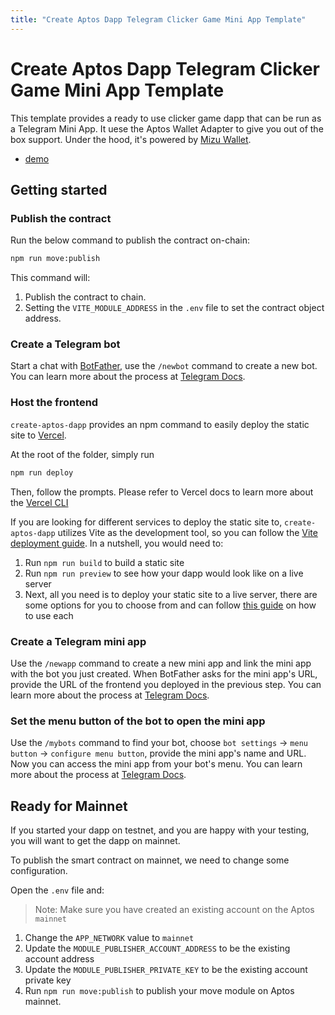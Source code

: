 ```yaml
---
title: "Create Aptos Dapp Telegram Clicker Game Mini App Template"
---
```



# Create Aptos Dapp Telegram Clicker Game Mini App Template

This template provides a ready to use clicker game dapp that can be run as a Telegram Mini App. It uese the Aptos Wallet Adapter to give you out of the box support. Under the hood, it's powered by [Mizu Wallet](https://mizu.io/). 
  - [demo](https://t.me/aptos_explict_siging_bot/)

## Getting started

<Steps>

### Publish the contract

Run the below command to publish the contract on-chain:
```bash
npm run move:publish
```
This command will:
1. Publish the contract to chain.
2. Setting the `VITE_MODULE_ADDRESS` in the `.env` file to set the contract object address.

### Create a Telegram bot

Start a chat with [BotFather](https://t.me/BotFather), use the `/newbot` command to create a new bot. You can learn more about the process at [Telegram Docs](https://docs.telegram-mini-apps.com/platform/creating-new-app#creating-application-in-botfather).

### Host the frontend

`create-aptos-dapp` provides an npm command to easily deploy the static site to [Vercel](https://vercel.com/home). 

At the root of the folder, simply run 

```bash filename="Terminal"
npm run deploy
```

Then, follow the prompts. Please refer to Vercel docs to learn more about the [Vercel CLI](https://vercel.com/docs/cli)

If you are looking for different services to deploy the static site to, `create-aptos-dapp` utilizes Vite as the development tool, so you can follow the [Vite deployment guide](https://vitejs.dev/guide/static-deploy). In a nutshell, you would need to:

1. Run `npm run build` to build a static site
2. Run `npm run preview` to see how your dapp would look like on a live server
3. Next, all you need is to deploy your static site to a live server, there are some options for you to choose from and can follow [this guide](https://vitejs.dev/guide/static-deploy) on how to use each

### Create a Telegram mini app

Use the `/newapp` command to create a new mini app and link the mini app with the bot you just created. When BotFather asks for the mini app's URL, provide the URL of the frontend you deployed in the previous step. You can learn more about the process at [Telegram Docs](https://docs.telegram-mini-apps.com/platform/creating-new-app#creating-application-in-botfather).


### Set the menu button of the bot to open the mini app

Use the `/mybots` command to find your bot, choose `bot settings` -> `menu button` -> `configure menu button`, provide the mini app's name and URL. Now you can access the mini app from your bot's menu. You can learn more about the process at [Telegram Docs](https://docs.telegram-mini-apps.com/platform/creating-new-app#web-application-link).

</Steps>

## Ready for Mainnet

If you started your dapp on testnet, and you are happy with your testing, you will want to get the dapp on mainnet.

To publish the smart contract on mainnet, we need to change some configuration.

Open the `.env` file and:

> Note: Make sure you have created an existing account on the Aptos `mainnet`
1. Change the `APP_NETWORK` value to `mainnet`
2. Update the `MODULE_PUBLISHER_ACCOUNT_ADDRESS` to be the existing account address
3. Update the `MODULE_PUBLISHER_PRIVATE_KEY` to be the existing account private key
4. Run `npm run move:publish` to publish your move module on Aptos mainnet.
